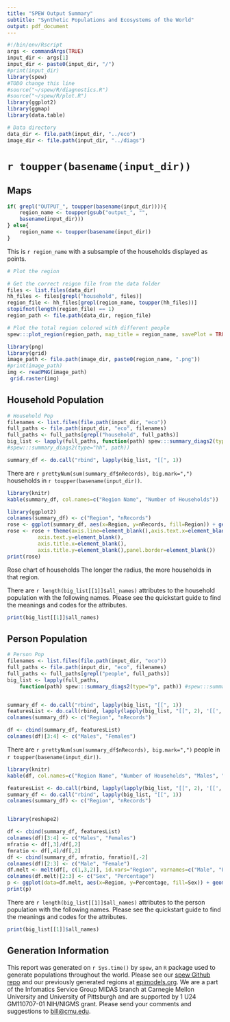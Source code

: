 ```yaml
---
title: "SPEW Output Summary"
subtitle: "Synthetic Populations and Ecosystems of the World"
output: pdf_document
---
```


```r
#!/bin/env/Rscript
args <- commandArgs(TRUE)
input_dir <- args[1]
input_dir <- paste0(input_dir, "/")
#print(input_dir)
library(spew)
#TODO change this line
#source("~/spew/R/diagnostics.R")
#source("~/spew/R/plot.R")
library(ggplot2)
library(ggmap)
library(data.table)

# Data directory
data_dir <- file.path(input_dir, "../eco")
image_dir <- file.path(input_dir, "../diags")
```

# `r toupper(basename(input_dir))`

## Maps
```r
if( grepl("OUTPUT_", toupper(basename(input_dir)))){
	region_name <- toupper(gsub("output_", "",
	basename(input_dir)))
} else{
	region_name <- toupper(basename(input_dir))
}
```

This is `r region_name` with a subsample of the households displayed as points.

```r

# Plot the region

# Get the correct reigon file from the data folder
files <- list.files(data_dir)
hh_files <- files[grepl("household", files)]
region_file <- hh_files[grepl(region_name, toupper(hh_files))]
stopifnot(length(region_file) == 1)
region_path <- file.path(data_dir, region_file)

# Plot the total region colored with different people
spew:::plot_region(region_path, map_title = region_name, savePlot = TRUE, K = 10^5, zoom = 3)
```


```r
library(png)
library(grid)
image_path <- file.path(image_dir, paste0(region_name, ".png"))
#print(image_path)
img <- readPNG(image_path)
 grid.raster(img)
```



## Household Population


```r
# Household Pop
filenames <- list.files(file.path(input_dir, "eco"))
full_paths <- file.path(input_dir, "eco", filenames)
full_paths <- full_paths[grepl("household", full_paths)]
big_list <- lapply(full_paths, function(path) spew:::summary_diags2(type="hh", path))
#spew:::summary_diags2(type="hh", path))

summary_df <- do.call("rbind", lapply(big_list, "[[", 1))

```
There are `r prettyNum(sum(summary_df$nRecords), big.mark=",")` households in `r toupper(basename(input_dir))`.

```r
library(knitr)
kable(summary_df, col.names=c("Region Name", "Number of Households"))

```


```r
library(ggplot2)
colnames(summary_df) <- c("Region", "nRecords")
rose <- ggplot(summary_df, aes(x=Region, y=nRecords, fill=Region)) + geom_bar(stat="identity") + ggtitle("Household Counts")
rose <- rose + theme(axis.line=element_blank(),axis.text.x=element_blank(),
          axis.text.y=element_blank(),
          axis.title.x=element_blank(),
          axis.title.y=element_blank(),panel.border=element_blank())
print(rose)

```

Rose chart of households  The longer the radius, the more households in that region.

There are `r length(big_list[[1]]$all_names)` attributes to the household population with the following names.  Please see the quickstart guide to find the meanings and codes for the attributes.

```r
print(big_list[[1]]$all_names)
```



## Person Population

```r
# Person Pop
filenames <- list.files(file.path(input_dir, "eco"))
full_paths <- file.path(input_dir, "eco", filenames)
full_paths <- full_paths[grepl("people", full_paths)]
big_list <- lapply(full_paths, 
	function(path) spew:::summary_diags2(type="p", path)) #spew:::summary_diags(type="hh", path))


summary_df <- do.call("rbind", lapply(big_list, "[[", 1))
featuresList <- do.call(rbind, lapply(lapply(big_list, "[[", 2), '[[', 1))
colnames(summary_df) <- c("Region", "nRecords")

df <- cbind(summary_df, featuresList)
colnames(df)[3:4] <- c("Males", "Females")


```

There are `r prettyNum(sum(summary_df$nRecords), big.mark=",")` people in `r toupper(basename(input_dir))`.

```r
library(knitr)
kable(df, col.names=c("Region Name", "Number of Households", "Males", "Females"))

```


```r
featuresList <- do.call(rbind, lapply(lapply(big_list, "[[", 2), '[[', 1))
summary_df <- do.call("rbind", lapply(big_list, "[[", 1))
colnames(summary_df) <- c("Region", "nRecords")


library(reshape2)

df <- cbind(summary_df, featuresList)
colnames(df)[3:4] <- c("Males", "Females")
mfratio <- df[,3]/df[,2]
fmratio <- df[,4]/df[,2]
df <- cbind(summary_df, mfratio, fmratio)[,-2]
colnames(df)[2:3] <- c("Male", "Female")
df.melt <- melt(df[, c(1,3,2)], id.vars="Region", varnames=c("Male", "Female"))
colnames(df.melt)[2:3] <- c("Sex", "Percentage")
p <- ggplot(data=df.melt, aes(x=Region, y=Percentage, fill=Sex)) + geom_bar(stat="identity") + coord_flip() + ggtitle("Ratio of Males to Females")
print(p)


```

There are `r length(big_list[[1]]$all_names)` attributes to the person population with the following names.  Please see the quickstart guide to find the meanings and codes for the attributes.

```r
print(big_list[[1]]$all_names)
```


## Generation Information

This report was generated on `r Sys.time()` by `spew`, an `R` package used to generate populations throughout the world.  Please see our [spew Github repo](https://github.com/leerichardson/spew) and our previously generated regions at [epimodels.org](http://www.epimodels.org/drupal/?q=node/32).  We are a part of the Infomatics Service Group MIDAS branch at Carnegie Mellon University and University of Pittsburgh and are supported by 1 U24 GM110707-01 NIH/NIGMS grant.  Please send your comments and suggestions to [bill@cmu.edu](bill@cmu.edu).


